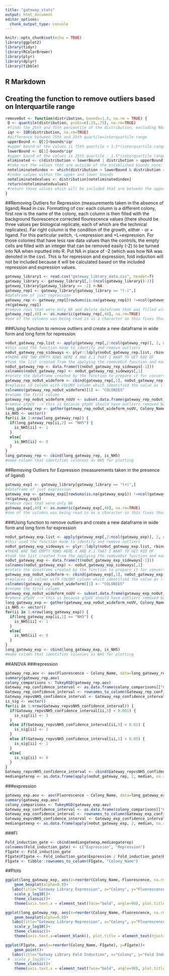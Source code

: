 ```yaml
---
title: "gateway_stats"
output: html_document
editor_options: 
  chunk_output_type: console
---
```


```r
knitr::opts_chunk$set(echo = TRUE)
library(ggplot2)
library(tidyr)
library(RColorBrewer)
library(plyr)
library(dplyr)
library(tibble)
```

## R Markdown


## Creating the function to remove outliers based on Interquartile range

```r
removeOut <- function(distribution, bounds=1.5, na.rm = TRUE) {
 Q <- quantile(distribution, probs=c(.25,.75), na.rm=TRUE) 
 #finds the 25th and 75th percentile of the distribution, excluding NAs
 iqr <- IQR(distribution, na.rm=TRUE)
 #difference between 75th and 25th quartile=interquartile range
 upperBound <- Q[2]+bounds*iqr
 #upper bound of the values is 75th quartile + 1.5*(interquartile range) note: that 1.5 can be vaired by changing bound
 lowerBound <- Q[1]-bounds*iqr
 #upper bound of the values is 25th quartile - 1.5*(interquartile range)
 eliminated <- c(distribution < lowerBound | distribution > upperBound)
 #take out the values that are outside of the established bounds note: that 1.5 can be vaired by changing bound
 noteliminatedindex <- which(distribution > lowerBound & distribution < upperBound)
 #index values within the upper and lower bounds
 noteliminatedvalues <- distribution[noteliminatedindex]
 return(noteliminatedvalues)
 #return those values which will be included that are between the upper and lower bounds 
}
```

##Removing Outliers for Repression (measurements taken in the absence of ligand)
Read in csv.
Formatting of csv: each column is a different colony, first row is the name of the colony, each column is then filled with the background fluorescence corrected flourescence values (there should be three values per biological replicate, each of which are the technical replicates). Far right column is the condition of the growth, either - or + ligand. For this particular switch, -L=repression and +L=expression. For those colonies that have less raw data values than the controls, the empty cells are filled with an integer that can be removed easily (-2) to be turned into NA when inputted into R. 
Put NA in place of -2 (which was how NA was denoted in the csv).
This is for repression and expression, fold induction will not be included because it will be calculated based on the included repression and expression values.
```r
gateway_library1 <- read.csv("gateway_library_data.csv", header=T)
gateway_library <- gateway_library1[,1:(ncol(gateway_library1)-2)]
gateway_library[gateway_library == -2] <-NA
gateway_rep1 <- gateway_library[gateway_library == "(-)",]
#dataframe of just repression
gateway_rep <- gateway_rep1[rowSums(is.na(gateway_rep1)) !=ncol(gateway_rep1),]
rm(gateway_rep1)
#remove rows that were only NA and delete dataframe that was filled with NA only columns
gateway_rep[,40] <- as.numeric(gateway_rep[,40], na.rm=TRUE)
#one of the columns was being read in as a character so this fixes that one

```

###Using function to remove outliers and create a new dataframe in wide form and long form for repression
```r

noOut_gateway_rep.list <- apply(gateway_rep[,2:ncol(gateway_rep)], 2, removeOut, na.rm=TRUE)
#this used the function made to identify and remove outliers 
noOut_gateway_rep_sideways <- plyr::ldply(noOut_gateway_rep.list, rbind)
#THERE ARE TWO EMPTY ROWS HERE X AND X.1 THAT I WANT TO GET RID OF 
#took the list created from the applying the removeOut function and made it into a dataframe 
noOut_gateway_rep <- data.frame(t(noOut_gateway_rep_sideways[-1]))
colnames(noOut_gateway_rep) <- noOut_gateway_rep_sideways[,1]
#rotate the dataframe created by the function to prepare it for converting to long form 
gateway_rep_noOut_wideform <- cbind(gateway_rep[,1], noOut_gateway_rep[,1:ncol(noOut_gateway_rep)])
#replaces id column with COLONY column which identified the value as (-) or (+)
colnames(gateway_rep_noOut_wideform)[1] <- "COLONIES"
#rename the first column 
gateway_rep_noOut_wideform_noUV <- subset.data.frame(gateway_rep_noOut_wideform, select = -gfpUV)
#remove gfpUV --> this is because gfpUV should have outliers removed but it does not need to be considered in the analysis between and among groups since it is a negative control, keeping it in the dataset will give false significance 
long_gateway_rep <- gather(gateway_rep_noOut_wideform_noUV, Colony_Name, Fluorescence, -COLONIES)
is_NH5 <- vector()
for(ii in 1:nrow(long_gateway_rep)) {
  if(long_gateway_rep[ii,2] == "NH5") {
    is_NH5[ii] <- 1
  }
  else{
    is_NH5[ii] <- 0
  }
}
long_gateway_rep <- cbind(long_gateway_rep, is_NH5)
#make column that identifies colonies as NH5 for plotting
```
 
##Removing Outliers for Expression (measurements taken in the presence of ligand)
```r
gateway_exp1 <- gateway_library[gateway_library == "(+)",]
#dataframe of just expression
gateway_exp <- gateway_exp1[rowSums(is.na(gateway_exp1)) !=ncol(gateway_exp1),]
rm(gateway_exp1)
#remove rows that were only NA 
gateway_exp[,40] <- as.numeric(gateway_exp[,40], na.rm=TRUE)
#one of the columns was being read in as a character so this fixes that one

```

###Using function to remove outliers and create a new dataframe in wide form and long form for expression
```r

noOut_gateway_exp.list <- apply(gateway_exp[,2:ncol(gateway_exp)], 2, removeOut, na.rm=TRUE)
#this used the function made to identify and remove outliers 
noOut_gateway_exp_sideways <- plyr::ldply(noOut_gateway_exp.list, rbind)
#THERE ARE TWO EMPTY ROWS HERE X AND X.1 THAT I WANT TO GET RID OF 
#took the list created from the applying the removeOut function and made it into a dataframe 
noOut_gateway_exp <- data.frame(t(noOut_gateway_exp_sideways[-1]))
colnames(noOut_gateway_exp) <- noOut_gateway_exp_sideways[,1]
#rotate the dataframe created by the function to prepare it for converting to long form 
gateway_exp_noOut_wideform <- cbind(gateway_exp[,1], noOut_gateway_exp[,1:ncol(noOut_gateway_exp)])
#replaces id column with COLONY column which identified the value as (-) or (+)
colnames(gateway_exp_noOut_wideform)[1] <- "COLONIES"
#rename the first column 
gateway_exp_noOut_wideform_noUV <- subset.data.frame(gateway_exp_noOut_wideform, select = -gfpUV)
#remove gfpUV --> this is because gfpUV should have outliers removed but it does not need to be considered in the analysis between and among groups since it is a negative control, keeping it in the dataset will give false significance 
long_gateway_exp <- gather(gateway_exp_noOut_wideform_noUV, Colony_Name, Fluorescence, -COLONIES)
is_NH5 <- vector()
for(ii in 1:nrow(long_gateway_exp)) {
  if(long_gateway_exp[ii,2] == "NH5") {
    is_NH5[ii] <- 1
  }
  else{
    is_NH5[ii] <- 0
  }
}
long_gateway_exp <- cbind(long_gateway_exp, is_NH5)
#make column that identifies colonies as NH5 for plotting
```



##ANOVA
###repression 
```r
gateway_rep.aov <- aov(Fluorescence ~ Colony_Name, data=long_gateway_rep)
summary(gateway_rep.aov)
colony_comparisons <- TukeyHSD(gateway_rep.aov)
Gateway_rep_confidence_interval <- as.data.frame(colony_comparisons[["Colony_Name"]])
Gateway_rep_confidence_interval <- rownames_to_column(Gateway_rep_confidence_interval)
Gateway_repvsNH5_confidence_interval <- Gateway_rep_confidence_interval[grep("NH5", Gateway_rep_confidence_interval[,1]),]
is_sig <- vector()
for(ii in 1:nrow(Gateway_repvsNH5_confidence_interval)) {
  if(Gateway_repvsNH5_confidence_interval[ii,5] < 0.001) {
    is_sig[ii] <- 3
  }
  else if(Gateway_repvsNH5_confidence_interval[ii,5] < 0.01) {
    is_sig[ii] <- 2
  }
  else if(Gateway_repvsNH5_confidence_interval[ii,5] < 0.05) {
    is_sig[ii] <- 1
  }
  else{
    is_sig[ii] <- 0
  }
}
Gateway_repvsNH5_confidence_interval <- cbind(Gateway_repvsNH5_confidence_interval, is_sig)
mediangaterep <- as.data.frame(apply(noOut_gateway_rep, 2, median, na.rm=TRUE))
``` 
###expression
```r
gateway_exp.aov <- aov(Fluorescence ~ Colony_Name, data=long_gateway_exp)
summary(gateway_exp.aov)
colony_comparisons <- TukeyHSD(gateway_exp.aov)
Gateway_exp_confidence_interval <- as.data.frame(colony_comparisons[["Colony_Name"]])
Gateway_exp_confidence_interval <- rownames_to_column(Gateway_exp_confidence_interval)
Gateway_expvsNH5_confidence_interval <- Gateway_exp_confidence_interval[grep("NH5", Gateway_exp_confidence_interval[,1]),]
mediangateexp <- as.data.frame(apply(noOut_gateway_exp, 2, median, na.rm=TRUE))
``` 

###FI
```r
Fold_induction_gate <- cbind(mediangateexp,mediangaterep)
colnames(Fold_induction_gate) <- c("Expression", "Repression")
FIgate <- Fold_induction_gate
FIgate$FIgate <- Fold_induction_gate$Expression / Fold_induction_gate$Repression
FIgate <- tibble::rownames_to_column(FIgate, "Colony_Name")
``` 

##Plots
```r
ggplot(long_gateway_exp, aes(x=reorder(Colony_Name,-Fluorescence, na.rm=TRUE), y=Fluorescence, fill=is_NH5))+
    geom_boxplot(alpha=0.8)+
   labs(title="Gateway Library Expression", x="Colony", y="Fluorescence")+
    scale_y_log10()+
    theme_classic()+
    theme(axis.text.x = element_text(face="bold", angle=90), plot.title = element_text(hjust=0.5, face="bold"), axis.text.y = element_text(face="bold"), axis.title.x = element_text(face = "bold"), legend.position = "none")

ggplot(long_gateway_rep, aes(x=reorder(Colony_Name,-Fluorescence, na.rm=TRUE), y=Fluorescence, fill=is_NH5))+
    geom_boxplot(alpha=0.8)+
   labs(title="Gateway Library Repression", x="Colony", y="Fluorescence")+
    scale_y_log10()+
    theme_classic()+
    theme(axis.text.x=element_blank(), plot.title = element_text(hjust=0.5, face="bold"), axis.text.y = element_text(face="bold"), axis.title.x = element_text(face = "bold"), axis.title.y = element_text(face = "bold"), legend.position = "none")

ggplot(FIgate, aes(x=reorder(Colony_Name,-FIgate), y=FIgate))+
    geom_point()+
   labs(title="Gatway Library Fold Induction", x="Colony", y="Fold Induction")+
 #  scale_y_log10()+
    theme_classic()+
    theme(axis.text.x = element_text(face="bold", angle=90), plot.title = element_text(hjust=0.5, face="bold"), axis.text.y = element_text(face="bold"), axis.title.x = element_text(face = "bold"), axis.title.y = element_text(face = "bold"), legend.position = "none")

``` 
